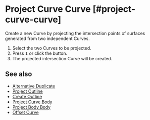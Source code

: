 
# Project Curve Curve [#project-curve-curve]

<Reference shortcut="I" command="Project Curve Curve" button="" />

Create a new Curve by projecting the intersection points of surfaces generated from two independent Curves.

1. Select the two Curves to be projected.
2. Press <kbd>I</kbd> or click the button.
3. The projected intersection Curve will be created.

## See also
- [Alternative Duplicate](./alternative-duplicate)
- [Project Outline](./project-outline)
- [Create Outline](./create-outline)
- [Project Curve Body](./project-curve-body)
- [Project Body Body](./project-body-body)
- [Offset Curve](./offset-curve)









